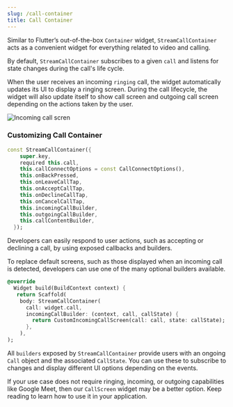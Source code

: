 ```yaml
---
slug: /call-container
title: Call Container
---
```


Similar to Flutter’s out-of-the-box `Container` widget, `StreamCallContainer` acts as a convenient widget for everything related to video and calling.

By default, `StreamCallContainer` subscribes to a given `call` and listens for state changes during the call's life cycle.

When the user receives an incoming `ringing` call, the widget automatically updates its UI to display a ringing screen. During the call lifecycle, the widget will also update itself to show call screen and outgoing call screen depending on the actions taken by the user.

![Incoming call scren](../assets/ui_component_assets/incoming_call_screen.png)

### Customizing Call Container

```dart
const StreamCallContainer({
    super.key,
    required this.call,
    this.callConnectOptions = const CallConnectOptions(),
    this.onBackPressed,
    this.onLeaveCallTap,
    this.onAcceptCallTap,
    this.onDeclineCallTap,
    this.onCancelCallTap,
    this.incomingCallBuilder,
    this.outgoingCallBuilder,
    this.callContentBuilder,
  });
```

Developers can easily respond to user actions, such as accepting or declining a call, by using exposed callbacks and builders.

To replace default screens, such as those displayed when an incoming call is detected, developers can use one of the many optional builders available.

```dart
@override
  Widget build(BuildContext context) {
   return Scaffold(
    body: StreamCallContainer(
      call: widget.call,
      incomingCallBuilder: (context, call, callState) {
        return CustomIncomingCallScreen(call: call, state: callState);
      },
    ),
);
```

All `builders` exposed by `StreamCallContainer` provide users with an ongoing `Call` object and the associated `CallState`. You can use these to subscribe to changes and display different UI options depending on the events.

If your use case does not require ringing, incoming, or outgoing capabilities like Google Meet, then our `CallScreen` widget may be a better option. Keep reading to learn how to use it in your application.